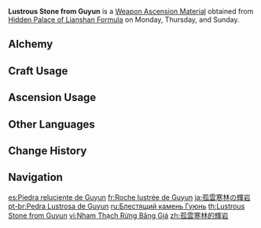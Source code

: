 {{Item Infobox
|id           = 114014
|image        = Item Lustrous Stone from Guyun.png
|type         = Weapon Ascension Materials
|invCategory  = Character Development Items
|group        = Guyun Pillars
|quality      = 3
|description  = The learned know that [[Guyun Stone Forest]] is far more than simply a miraculous sight on the sea to behold: It is the cemetery of the former [[gods]] of [[Liyue]]. Hatred and filth have periodically risen up from it, but all have been subdued by a [[Xiao|demon-conquering young man]].
|day1         = Monday
|day2         = Thursday
|day3         = Sunday
|source1      = Hidden Palace of Lianshan Formula
|source2      = [[Alchemy]]
|source3      = [[Parametric Transformer]]
}}
'''Lustrous Stone from Guyun''' is a [[Weapon Ascension Material]] obtained from [[Hidden Palace of Lianshan Formula]] on Monday, Thursday, and Sunday.

==Alchemy==
{{Recipe
|type = Crafting
|Luminous Sands from Guyun = 3
|Mora = 125
|sort = Luminous Sands from Guyun;Mora
}}
==Craft Usage==
{{Craft Usage}}

==Ascension Usage==
{{Ascension Usage}}

==Other Languages==
{{Other Languages
|en      = Lustrous Stone from Guyun
|zhs     = 孤云寒林的辉岩
|zhs_rm  = Gūyún Hán Lín de Huī Yán
|zht     = 孤雲寒林的輝岩
|zht_rm  = Gūyún Hán Lín de Huī Yán
|zh_tl   = Radiant Stone from the Cold Forests of Guyun
|ja      = 孤雲寒林の輝岩
|ja_rm   = Ko'un Kanrin no Kigan{{Assumed}}
|ja_tl   = Radiant Stone from Cold Forests of Guyun
|ko      = 고운한림의 휘암
|ko_rm   = Gounhanrim-ui Hwiam
|ko_tl   = Pyroxenite of the Cold Forests of Guyun
|es      = Piedra reluciente de Guyun
|es_tl   = Shiny Stone from Guyun
|fr      = Roche lustrée de Guyun
|fr_tl   = Lustrous Rock from Guyun
|ru      = Блестящий камень Гуюнь
|ru_tl   = Glittering Guyun Stone
|th      = Lustrous Stone from Guyun
|vi      = Nham Thạch Rừng Băng Giá
|vi_tl   = 
|de      = Glänzender Stein von Guyun
|de_tl   = Glittering Stone from Guyun
|id      = Lustrous Stone from Guyun
|pt      = Pedra Lustrosa de Guyun
|pt_tl   = 
|tr      = Guyun'un Işıltılı Taşı
|tr_tl   = Guyun's Glittering Stone
|it      = Pietra lucente di Guyun
|it_tl   = 
}}

==Change History==
{{Change History|1.0}}

==Navigation==
{{Development Item Navbox|Weapon Materials}}

[[es:Piedra reluciente de Guyun]]
[[fr:Roche lustrée de Guyun]]
[[ja:孤雲寒林の輝岩]]
[[pt-br:Pedra Lustrosa de Guyun]]
[[ru:Блестящий камень Гуюнь]]
[[th:Lustrous Stone from Guyun]]
[[vi:Nham Thạch Rừng Băng Giá]]
[[zh:孤雲寒林的輝岩]]